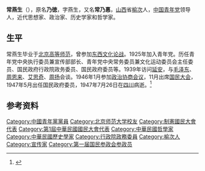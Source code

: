 '''常燕生'''（{{bd|1898年||1947年|}}），原名'''乃徳'''，字燕生，又名'''常乃惪'''，[[山西|山西]]省[[榆次|榆次]]人，[[中国青年党|中国青年党]]领导人，近代思想家、政治家、历史学家和哲学家。

==生平==
常燕生毕业于[[北京高等师范|北京高等师范]]，曾参加[[东西文化论战|东西文化论战]]。1925年加入青年党。历任青年党中央执行委员兼宣传部部长、青年党中央常务委员兼文化运动委员会主任委员、国民政府行政院政务委员、国民政府委员等。1939年访问[[延安|延安]]，与[[毛泽东|毛泽东]]、[[周恩来|周恩来]]、[[艾思奇|艾思奇]]、[[周扬_(政治人物)|周扬]]会谈。1946年1月参加[[政治协商会议|政治协商会议]]，11月出席[[国民大会|国民大会]]，1947年5月出任国民政府委员，1947年7月26日在[[四川|四川]]病逝。<ref>{{cite book |author1=程燎原 |title=重新发现法家 |date=2018 |publisher=商务印书馆 |location=北京 |pages=177-179}}</ref>

==参考资料==
{{reflist}}

[[Category:中國青年黨黨員|Category:中國青年黨黨員]]
[[Category:北京师范大学校友|Category:北京师范大学校友]]
[[Category:制憲國民大會代表|Category:制憲國民大會代表]]
[[Category:第1屆中華民國國民大會代表|Category:第1屆中華民國國民大會代表]]
[[Category:中華民國哲學家|Category:中華民國哲學家]]
[[Category:中華民國歷史學家|Category:中華民國歷史學家]]
[[Category:行政院政務委員|Category:行政院政務委員]]
[[Category:榆次人|Category:榆次人]]
[[Category:宣传家|Category:宣传家]]
[[Category:第一届国民参政会参政员|Category:第一届国民参政会参政员]]